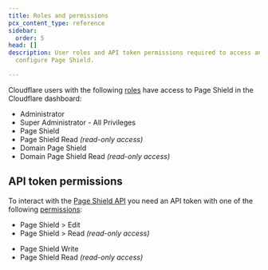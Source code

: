 ```yaml
---
title: Roles and permissions
pcx_content_type: reference
sidebar:
  order: 5
head: []
description: User roles and API token permissions required to access and
  configure Page Shield.

---
```



Cloudflare users with the following [roles](/fundamentals/setup/manage-members/roles/) have access to Page Shield in the Cloudflare dashboard:

* Administrator
* Super Administrator - All Privileges
* Page Shield
* Page Shield Read *(read-only access)*
* Domain Page Shield
* Domain Page Shield Read *(read-only access)*

## API token permissions

To interact with the [Page Shield API](/page-shield/reference/page-shield-api/) you need an API token with one of the following [permissions](/fundamentals/api/reference/permissions/):

<Tabs> <TabItem label="Dashboard">

* Page Shield > Edit
* Page Shield > Read *(read-only access)*

</TabItem> <TabItem label="API">

* Page Shield Write
* Page Shield Read *(read-only access)*

</TabItem> </Tabs>
